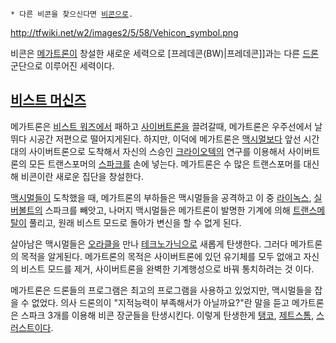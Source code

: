  * 다른 비콘을 찾으신다면 [[비콘(트랜스포머)|비콘]]으로.

http://tfwiki.net/w2/images2/5/58/Vehicon_symbol.png

비콘은 [[메가트론(BW)|메가트론]]이 창설한 새로운 세력으로 [프레데콘(BW)|프레데콘]]과는 다른 [[드론]] 군단으로 이루어진 세력이다.

== [[비스트 머신즈]] ==
메가트론은 [[비스트 워즈]]에서 패하고 [[사이버트론]]을 끌려갈때, 메가트론은 우주선에서 날뛰다 시공간 저편으로 떨어지게된다. 하지만, 이덕에 메가트론은 [[맥시멀]]보다 앞선 시간대의 사이버트론으로 도착해서 자신의 스승인 [[크라이오텍(RID)|크라이오텍]]의 연구를 이용해서 사이버트론의 모든 트랜스포머의 [[스파크]]를 손에 넣는다. 메가트론은 수 많은 트랜스포머를 대신해 비콘이란 새로운 집단을 창설한다.

[[맥시멀]]들이 도착했을 때, 메가트론의 부하들은 맥시멀들을 공격하고 이 중 [[라이녹스]], [[실버볼트]]의 스파크를 빼앗고, 나머지 맥시멀들은 메가트론이 발명한 기계에 의해 [[트랜스메탈]]이 풀리고, 원래 비스트 모드로 돌아가 변신을 할 수 없게 된다.

살아남은 맥시멀들은 [[오라클]]을 만나 [[테크노가닉]]으로 새롭게 탄생한다. 그러다 메가트론의 목적을 알게된다. 메가트론의 목적은 사이버트론에 있던 유기체를 모두 없애고 자신의 비스트 모드를 제거, 사이버트론을 완벽한 기계행성으로 바꿔 통치하려는 것 이다.

메가트론은 드론들의 프로그램은 최고의 프로그램을 사용하고 있었지만, 맥시멀들을 잡을 수 없었다. 의사 드론의이 "지적능력이 부족해서가 아닐까요?"란 말을 듣고 메가트론은 스파크 3개를 이용해 비콘 장군들을 탄생시킨다. 이렇게 탄생한게 [[탱코(BM)|탱코]], [[제트스톰(BM)|제트스톰]], [[스러스트(BM)|스러스트]]이다.

